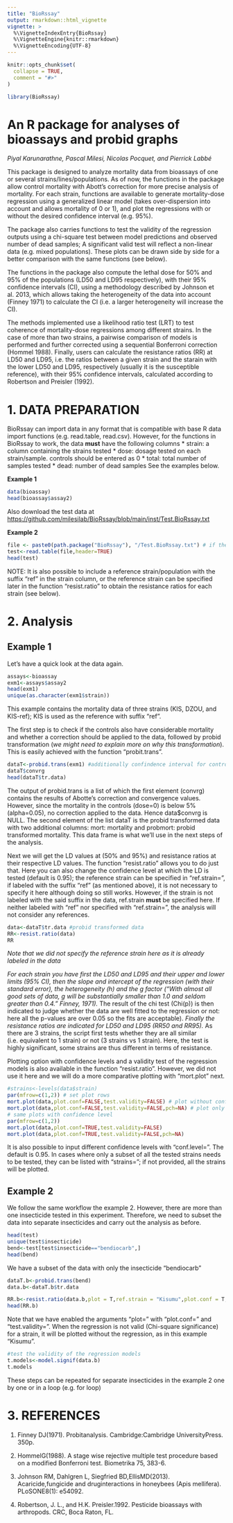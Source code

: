 ```yaml
---
title: "BioRssay"
output: rmarkdown::html_vignette
vignette: >
  %\VignetteIndexEntry{BioRssay}
  %\VignetteEngine{knitr::rmarkdown}
  %\VignetteEncoding{UTF-8}
---
```


```r
knitr::opts_chunk$set(
  collapse = TRUE,
  comment = "#>"
)
```

```r
library(BioRssay)
```

# **An R package for analyses of bioassays and probid graphs**
*Piyal Karunarathne, Pascal Milesi, Nicolas Pocquet, and Pierrick Labbé*


This package is designed to analyze mortality data from bioassays of one or several strains/lines/populations.
As of now, the functions in the package allow control mortality with Abott's correction for more precise analysis of mortality. For each strain, functions are available to generate mortality-dose regression using a generalized linear model (takes over-dispersion into account and allows mortality of 0 or 1), and plot the regressions with or without the desired confidence interval (e.g. 95%).

The package also carries functions to test the validity of the regression outputs using a chi-square test between model predictions and observed number of dead samples; A significant valid test will reflect a non-linear data (e.g. mixed populations). These plots can be drawn side by side for a better comparison with the same functions (see below).

The functions in the package also compute the lethal dose for 50% and 95% of the populations (LD50 and LD95 respectively), with their 95% confidence intervals (CI), using a methodology described by Johnson et al. 2013, which allows taking the heterogeneity of the data into account (Finney 1971) to calculate the CI (i.e. a larger heterogeneity will increase the CI).

The methods implemented use a likelihood ratio test (LRT) to test coherence of mortality-dose regressions among different strains. In the case of more than two strains, a pairwise comparison of models is performed and further corrected using a sequential Bonferroni correction (Hommel 1988).
Finally, users can calculate the resistance ratios (RR) at LD50 and LD95, i.e. the ratios between a given strain and the starain with the lower LD50 and LD95, respectively (usually it is the susceptible reference), with their 95% confidence intervals, calculated according to Robertson and Preisler (1992).

# 1. **DATA PREPARATION**
BioRssay can import data in any format that is compatible with base R data import functions (e.g. read.table, read.csv). However, for the functions in BioRssay to work, the data **must** have the following columns
        * strain: a column containing the strains tested
        * dose: dosage tested on each strain/sample. controls should be entered as 0
        * total: total number of samples tested
        * dead: number of dead samples
See the examples below.

**Example 1**
```r
data(bioassay)
head(bioassay$assay2)
```
Also download the test data at <https://github.com/milesilab/BioRssay/blob/main/inst/Test.BioRssay.txt>

**Example 2**
```r
file <- paste0(path.package("BioRssay"), "/Test.BioRssay.txt") # if the download doesn't work
test<-read.table(file,header=TRUE)
head(test)
```
NOTE: It is also possible to include a reference strain/population with the suffix "ref" in the strain column, or the reference strain can be specified later in the function "resist.ratio" to obtain the resistance ratios for each strain (see below).

# 2. **Analysis**

## **Example 1**
Let's have a quick look at the data again.
```r
assays<-bioassay
exm1<-assays$assay2
head(exm1)
unique(as.character(exm1$strain))
```
This example contains the mortality data of three strains (KIS, DZOU, and KIS-ref); KIS is used as the reference with suffix "ref". 

The first step is to check if the controls also have considerable mortality and whether a correction should be applied to the data, followed by probid transformation (*we might need to explain more on why this transformation*). This is easily achieved with the function "probit.trans".
```r
dataT<-probid.trans(exm1) #additionally confindence interval for controls' mortality can be set as desired with "conf="; default is 0.05.
dataT$convrg
head(dataT$tr.data)

```
The output of probid.trans is a list of which the first element (convrg) contains the results of Abotte's correction and convergence values. However, since the mortality in the controls (dose=0) is below 5% (alpha=0.05), no correction applied to the data. Hence data$convrg is NULL. The second element of the list dataT is the probid transformed data with two additional columns: mort: mortality and probmort: probid transformed mortality. This data frame is what we'll use in the next steps of the analysis.

Next we will get the LD values at (50% and 95%) and resistance ratios at their respective LD values. The function "resist.ratio" allows you to do just that. Here you can also change the confidence level at which the LD is tested (default is 0.95); the reference strain can be specified in "ref.strain=", if labeled with the suffix "ref" (as mentioned above), it is not necessary to specify it here although doing so still works. However, if the strain is not labeled with the said suffix in the data, ref.strain **must** be specified here. If neither labeled with "ref" nor specified with "ref.strain=", the analysis will not consider any references.

```r
data<-dataT$tr.data #probid transformed data
RR<-resist.ratio(data)
RR
```
*Note that we did not specify the reference strain here as it is already labeled in the data*

  *For each strain you have first the LD50 and LD95 and their upper and lower limits (95% CI), then the slope and intercept of the regression (with their standard error), the heterogeneity (h) and the g factor ("With almost all good sets of data, g will be substantially smaller than 1.0 and seldom greater than 0.4." Finney, 1971).
  *The result of the chi test (Chi(p)) is then indicated to judge whether the data are well fitted to the regression or not: here all the p-values are over 0.05 so the fits are acceptable).
  *Finally the resistance ratios are indicated for LD50 and LD95 (RR50 and RR95).
  *As there are 3 strains, the script first tests whether they are all similar (i.e. equivalent to 1 strain) or not (3 strains vs 1 strain). Here, the test is highly significant, some strains are thus different in terms of resistance.

Plotting option with confidence levels and a validity test of the regression models is also available in the function "resist.ratio". However, we did not use it here and we will do a more comparative plotting with "mort.plot" next.


```r
#strains<-levels(data$strain)
par(mfrow=c(1,2)) # set plot rows
mort.plot(data,plot.conf=FALSE,test.validity=FALSE) # plot without confidence intervals and test of validity of the model
mort.plot(data,plot.conf=FALSE,test.validity=FALSE,pch=NA) # plot only the regression lines
# same plots with confidence level
par(mfrow=c(1,2))
mort.plot(data,plot.conf=TRUE,test.validity=FALSE)
mort.plot(data,plot.conf=TRUE,test.validity=FALSE,pch=NA)
```
It is also possible to input different confidence levels with "conf.level=". The default is 0.95. In cases where only a subset of all the tested strains needs to be tested, they can be listed with "strains="; if not provided, all the strains will be plotted.


## **Example 2**
We follow the same workflow the example 2. However, there are more than one insecticide tested in this experiment. Therefore, we need to subset the data into separate insecticides and carry out the analysis as before.

```r
head(test)
unique(test$insecticide)
bend<-test[test$insecticide=="bendiocarb",]
head(bend)
```
We have a subset of the data with only the insecticide "bendiocarb"

```r
dataT.b<-probid.trans(bend)
data.b<-dataT.b$tr.data

RR.b<-resist.ratio(data.b,plot = T,ref.strain = "Kisumu",plot.conf = T, test.validity = T)
head(RR.b)
```
Note that we have enabled the arguments "plot=" with "plot.conf=" and "test.validity=". When the regression is not valid (Chi-square significance) for a strain, it will be plotted without the regression, as in this example "Kisumu".

```r
#test the validity of the regression models
t.models<-model.signif(data.b)
t.models
```

These steps can be repeated for separate insecticides in the example 2 one by one or in a loop (e.g. for loop)


# 3. **REFERENCES**
  1. Finney DJ(1971). Probitanalysis. Cambridge:Cambridge UniversityPress. 350p.
  
  1. HommelG(1988). A stage wise rejective multiple test procedure based on a modified Bonferroni test. Biometrika 75, 383-6.
  
  1. Johnson RM, Dahlgren L, Siegfried BD,EllisMD(2013). Acaricide,fungicide and druginteractions in honeybees (Apis mellifera). PLoSONE8(1): e54092.
  
  1. Robertson, J. L., and H.K. Preisler.1992. Pesticide bioassays with arthropods. CRC, Boca Raton, FL.











